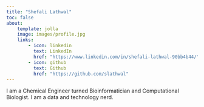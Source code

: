 ```yaml
---
title: "Shefali Lathwal"
toc: false
about: 
    template: jolla
    image: images/profile.jpg
    links:
        - icon: linkedin
          text: LinkedIn
          href: "https://www.linkedin.com/in/shefali-lathwal-90bb4b44/"
        - icon: github
          text: Github 
          href: "https://github.com/slathwal"
---
```

I am a Chemical Engineer turned Bioinformatician and Computational Biologist.
I am a data and technology nerd.
